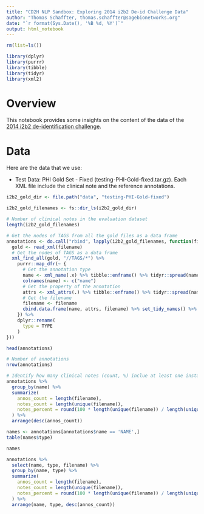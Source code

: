 ```yaml
---
title: "CD2H NLP Sandbox: Exploring 2014 i2b2 De-id Challenge Data"
author: "Thomas Schaffter, thomas.schaffter@sagebionetworks.org"
date: "`r format(Sys.Date(), '%B %d, %Y')`"
output: html_notebook
---
```


```r
rm(list=ls())

library(dplyr)
library(purrr)
library(tibble)
library(tidyr)
library(xml2)
```

# Overview

This notebook provides some insights on the content of the data of the [2014 i2b2 de-identification challenge](https://portal.dbmi.hms.harvard.edu/projects/n2c2-2014/).

# Data

Here are the data that we use:

- Test Data: PHI Gold Set - Fixed (testing-PHI-Gold-fixed.tar.gz). Each XML file include the clinical note and the reference annotations.

```r
i2b2_gold_dir <- file.path("data", "testing-PHI-Gold-fixed")
```


```r
i2b2_gold_filenames <- fs::dir_ls(i2b2_gold_dir)

# Number of clinical notes in the evaluation dataset
length(i2b2_gold_filenames)
```


```r
# Get the nodes of TAGS from all the gold files as a data frame
annotations <- do.call("rbind", lapply(i2b2_gold_filenames, function(filename) {
  gold <- read_xml(filename)
  # Get the nodes of TAGS as a data frame
  xml_find_all(gold, "//TAGS/*") %>%
    purrr::map_dfr(~ {
      # Get the annotation type
      name <- xml_name(.x) %>% tibble::enframe() %>% tidyr::spread(name, value)
      colnames(name) <- c("name")
      # Get the property of the annotation
      attrs <- xml_attrs(.) %>% tibble::enframe() %>% tidyr::spread(name, value)
      # Get the filename
      filename <- filename
      cbind.data.frame(name, attrs, filename) %>% set_tidy_names() %>% as_tibble() 
    }) %>%
    dplyr::rename(
      type = TYPE
    )
}))

head(annotations)
```


```r
# Number of annotations
nrow(annotations)
```


```r
# Identify how many clinical notes (count, %) inclue at least one instance of of a sensitive data type
annotations %>%
  group_by(name) %>%
  summarize(
    annos_count = length(filename),
    notes_count = length(unique(filename)), 
    notes_percent = round(100 * length(unique(filename)) / length(unique(annotations$filename)), digits = 2)
  ) %>%
  arrange(desc(annos_count))
```


```r
names <- annotations[annotations$name == 'NAME',]
table(names$type)
```


```r
names
```


```r
annotations %>%
  select(name, type, filename) %>%
  group_by(name, type) %>%
  summarize(
    annos_count = length(filename),
    notes_count = length(unique(filename)),
    notes_percent = round(100 * length(unique(filename)) / length(unique(annotations$filename)), digits = 2)
  ) %>%
  arrange(name, type, desc(annos_count))
```

